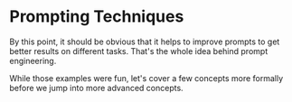 # Prompting Techniques

By this point, it should be obvious that it helps to improve prompts to get better results on different tasks. That's the whole idea behind prompt engineering. 

While those examples were fun, let's cover a few concepts more formally before we jump into more advanced concepts.